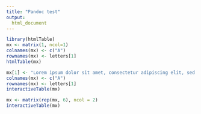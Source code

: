 ```yaml
---
title: "Pandoc test"
output:
  html_document
---
```


```r
library(htmlTable)
mx <- matrix(1, ncol=1)
colnames(mx) <- c("A")
rownames(mx) <- letters[1]
htmlTable(mx)
```


```r
mx[1] <- "Lorem ipsum dolor sit amet, consectetur adipiscing elit, sed do eiusmod tempor incididunt ut labore et dolore magna aliqua. Ut enim ad minim veniam, quis nostrud exercitation ullamco laboris nisi ut aliquip ex ea commodo consequat. Duis aute irure dolor in reprehenderit in voluptate velit esse cillum dolore eu fugiat nulla pariatur. Excepteur sint occaecat cupidatat non proident, sunt in culpa qui officia deserunt mollit anim id est laborum"
colnames(mx) <- c("A")
rownames(mx) <- letters[1]
interactiveTable(mx)
```


```r
mx <- matrix(rep(mx, 6), ncol = 2)
interactiveTable(mx)

```

